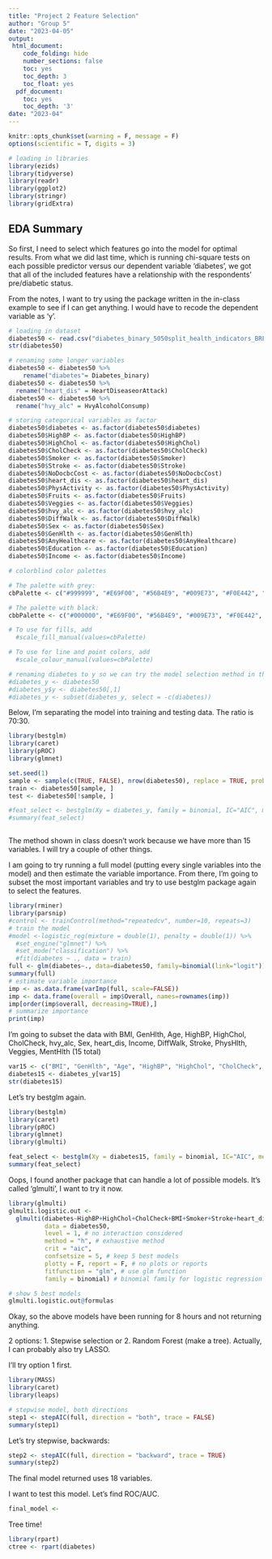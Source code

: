 ```yaml
---
title: "Project 2 Feature Selection"
author: "Group 5"
date: "2023-04-05"
output: 
 html_document:
    code_folding: hide
    number_sections: false
    toc: yes
    toc_depth: 3
    toc_float: yes
  pdf_document:
    toc: yes
    toc_depth: '3'
date: "2023-04"
---
```

```r
knitr::opts_chunk$set(warning = F, message = F)
options(scientific = T, digits = 3)
```

```r
# loading in libraries
library(ezids)
library(tidyverse)
library(readr)
library(ggplot2)
library(stringr)
library(gridExtra)
```

## EDA Summary


So first, I need to select which features go into the model for optimal results. From what we did last time, which is running chi-square tests on each possible predictor versus our dependent variable 'diabetes', we got that all of the included features have a relationship with the respondents' pre/diabetic status. 

From the notes, I want to try using the package written in the in-class example to see if I can get anything. I would have to recode the dependent variable as 'y'.

```r
# loading in dataset
diabetes50 <- read.csv("diabetes_binary_5050split_health_indicators_BRFSS2015.csv")
str(diabetes50)

# renaming some longer variables
diabetes50 <- diabetes50 %>%
    rename("diabetes"= Diabetes_binary)
diabetes50 <- diabetes50 %>%
  rename("heart_dis" = HeartDiseaseorAttack)
diabetes50 <- diabetes50 %>%
  rename("hvy_alc" = HvyAlcoholConsump)

# storing categorical variables as factor
diabetes50$diabetes <- as.factor(diabetes50$diabetes)
diabetes50$HighBP <- as.factor(diabetes50$HighBP)
diabetes50$HighChol <- as.factor(diabetes50$HighChol)
diabetes50$CholCheck <- as.factor(diabetes50$CholCheck)
diabetes50$Smoker <- as.factor(diabetes50$Smoker)
diabetes50$Stroke <- as.factor(diabetes50$Stroke)
diabetes50$NoDocbcCost <- as.factor(diabetes50$NoDocbcCost)
diabetes50$heart_dis <- as.factor(diabetes50$heart_dis)
diabetes50$PhysActivity <- as.factor(diabetes50$PhysActivity)
diabetes50$Fruits <- as.factor(diabetes50$Fruits)
diabetes50$Veggies <- as.factor(diabetes50$Veggies)
diabetes50$hvy_alc <- as.factor(diabetes50$hvy_alc)
diabetes50$DiffWalk <- as.factor(diabetes50$DiffWalk)
diabetes50$Sex <- as.factor(diabetes50$Sex)
diabetes50$GenHlth <- as.factor(diabetes50$GenHlth)
diabetes50$AnyHealthcare <- as.factor(diabetes50$AnyHealthcare)
diabetes50$Education <- as.factor(diabetes50$Education)
diabetes50$Income <- as.factor(diabetes50$Income)

```

```r
# colorblind color palettes

# The palette with grey:
cbPalette <- c("#999999", "#E69F00", "#56B4E9", "#009E73", "#F0E442", "#0072B2", "#D55E00", "#CC79A7")

# The palette with black:
cbbPalette <- c("#000000", "#E69F00", "#56B4E9", "#009E73", "#F0E442", "#0072B2", "#D55E00", "#CC79A7")

# To use for fills, add
  #scale_fill_manual(values=cbPalette)

# To use for line and point colors, add
  #scale_colour_manual(values=cbPalette)
```

```r

# renaming diabetes to y so we can try the model selection method in the example 
#diabetes_y <- diabetes50
#diabetes_y$y <- diabetes50[,1]
#diabetes_y <- subset(diabetes_y, select = -c(diabetes))
```


Below, I'm separating the model into training and testing data. The ratio is 70:30.

```r
library(bestglm)
library(caret)
library(pROC)
library(glmnet)

set.seed(1)
sample <- sample(c(TRUE, FALSE), nrow(diabetes50), replace = TRUE, prob=c(0.7,0.3))
train <- diabetes50[sample, ]
test <- diabetes50[!sample, ]

#feat_select <- bestglm(Xy = diabetes_y, family = binomial, IC="AIC", method = "exhaustive")
#summary(feat_select)



```

The method shown in class doesn't work because we have more than 15 variables. I will try a couple of other things. 

I am going to try running a full model (putting every single variables into the model) and then estimate the variable importance. From there, I'm going to subset the most important variables and try to use bestglm package again to select the features. 
```r
library(rminer)
library(parsnip)
#control <- trainControl(method="repeatedcv", number=10, repeats=3)
# train the model
#model <-logistic_reg(mixture = double(1), penalty = double(1)) %>%
  #set_engine("glmnet") %>%
  #set_mode("classification") %>%
  #fit(diabetes ~ ., data = train)
full <- glm(diabetes~., data=diabetes50, family=binomial(link="logit"))
summary(full)
# estimate variable importance
imp <- as.data.frame(varImp(full, scale=FALSE))
imp <- data.frame(overall = imp$Overall, names=rownames(imp))
imp[order(imp$overall, decreasing=TRUE),]
# summarize importance
print(imp)

```
I'm going to subset the data with BMI, GenHlth, Age, HighBP, HighChol, CholCheck, hvy_alc, Sex, heart_dis, Income, DiffWalk, Stroke, PhysHlth, Veggies, MentHlth (15 total)

```r
var15 <- c("BMI", "GenHlth", "Age", "HighBP", "HighChol", "CholCheck", "hvy_alc", "Sex", "heart_dis", "Income", "DiffWalk", "Stroke", "PhysHlth", "Veggies", "MentHlth", "y")
diabetes15 <- diabetes_y[var15]
str(diabetes15)
```
Let's try bestglm again.

```r
library(bestglm)
library(caret)
library(pROC)
library(glmnet)
library(glmulti)

feat_select <- bestglm(Xy = diabetes15, family = binomial, IC="AIC", method = "exhaustive")
summary(feat_select)
```

Oops, I found another package that can handle a lot of possible models. It's called 'glmulti', I want to try it now. 
```r
library(glmulti)
glmulti.logistic.out <-
  glmulti(diabetes~HighBP+HighChol+CholCheck+BMI+Smoker+Stroke+heart_dis+PhysActivity+Fruits+Veggies+hvy_alc+AnyHealthcare+NoDocbcCost+GenHlth+MentHlth+PhysHlth+DiffWalk+Sex+Age+Education+Income,
          data = diabetes50,
          level = 1, # no interaction considered
          method = "h", # exhaustive method
          crit = "aic",
          confsetsize = 5, # keep 5 best models
          plotty = F, report = F, # no plots or reports
          fitfunction = "glm", # use glm function
          family = binomial) # binomial family for logistic regression

# show 5 best models
glmulti.logistic.out@formulas
```

Okay, so the above models have been running for 8 hours and not returning anything. 

2 options: 1. Stepwise selection or 2. Random Forest (make a tree). Actually, I can probably also try LASSO. 

I'll try option 1 first. 

```r
library(MASS)
library(caret)
library(leaps)

# stepwise model, both directions
step1 <- stepAIC(full, direction = "both", trace = FALSE)
summary(step1)


```
Let's try stepwise, backwards:

```r

step2 <- stepAIC(full, direction = "backward", trace = TRUE)
summary(step2)
```

The final model returned uses 18 variables. 

I want to test this model. Let's find ROC/AUC.

```r
final_model <- 
```


Tree time! 

```r
library(rpart)
ctree <- rpart(diabetes)


```











